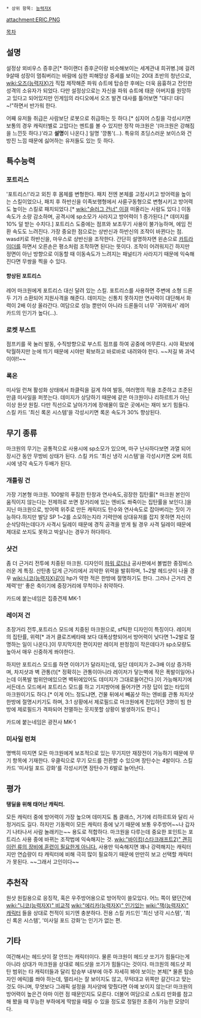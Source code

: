  * 상위 항목: [[능력자X]]

attachment:ERIC.PNG

[[목차]]

== 설명 ==
설정상 뫼비우스 증후군[* 하이랜더 증후군이랑 비슷해보이는 세계관내 희귀병.]에 걸려 9살때 성장이 멈춰버리는 바람에 심한 피해망상 증세를 보이는 20대 초반의 청년으로, [[wiki:오즈(능력자X)]]가 직접 제작해준 파워 슈트에 탑승한 후에는 더욱 음흉하고 잔인한 성격의 소유자가 되었다. 다만 설정상으로는 자신을 파워 슈트에 태운 아버지를 원망하고 있다고 되어있지만 인게임의 라디오에서 오즈 발견 대사를 틀어보면 "대디! 대디~!"하면서 반가워 한다.

어째 유저들 취급은 사람보단 로봇으로 취급하는 듯 하다.[* 심지어 스킬을 각성시키면 보통의 경우 캐릭터별로 고맙다는 멘트를 볼 수 있지만 정작 마크원은 '(마크원은 강해짐을 느낀듯 하다.)'라고 '''설명'''이 나온다.] 일명 '깡통'(...). 특유의 초딩스러운 보이스와 건방진 느낌 때문에 싫어하는 유저들도 있는 듯 하다.

== 특수능력 ==
=== 포트리스 ===
'포트리스!'라고 외친 후 몸체를 변형한다. 패치 전엔 본체를 고정시키고 방어력을 높이는 스킬이었으나, 패치 후 하반신을 이족보행형에서 사륜구동형으로 변형시키고 방어력도 높이는 스킬로 패치되었다.[* [[wiki:"슬러그 건너" 이걸]] 떠올리는 사람도 있다.] 이동속도가 소량 감소하며, 공격시에 sp소모가 사라지고 방어력이 1 증가된다.[* 데미지를 10% 덜 받는 수치다.] 포트리스 도중에는 점프와 보조무기 사용이 불가능하며, 에임 전환 속도도 느려진다. 가장 중요한 점으로는 상반신과 하반신의 조작이 바뀐다는 점. wasd키로 하반신을, 마우스로 상반신을 조작한다. 간단히 설명하자면 왼손으로 [[카트라이더]]를 하면서 오른손은 평소처럼 조작하면 된다는 뜻이다. 조작이 어려워지긴 하지만 정면이 아닌 방향으로 이동할 때 이동속도가 느려지는 패널티가 사라지기 때문에 익숙해진다면 무쌍을 찍을 수 있다.

==== 향상된 포트리스 ====
레어 마크원에게 포트리스 대신 달려 있는 스킬. 포트리스를 사용하면 주변에 소형 드론 두 기가 소환되어 지원사격을 해준다. 데미지는 신통치 못하지만 연사력이 대단해서 화력이 2배 이상 올라간다. 여담으로 성능 뿐만이 아니라 드론들이 너무 '귀여워서' 레어 카드의 인기가 높다(...). 

=== 로켓 부스트 ===
점프키를 꾹 눌러 발동, 수직방향으로 부스트 점프를 하여 공중에 머무른다. 시야 확보에 탁월하지만 눈에 띄기 때문에 시야만 확보하고 바로바로 내려와야 한다. ~~저길 봐 과녁이야!!~~

=== 록온 ===
미사일 런쳐 활성화 상태에서 좌클릭을 길게 하여 발동, 여러명의 적을 조준하고 조준된 만큼 미사일을 퍼붓는다. 데미지가 상당하기 때문에 같은 마크원이나 리하르트가 아닌 이상 원샷 원킬. 다만 직선으로 날아가기에 장애물이 많은 곳에서는 재미 보기 힘들다. 스킬 카드 '최신 록온 시스템'을 각성시키면 록온 속도가 30% 향상된다.

== 무기 종류 ==
마크원의 무기는 공통적으로 사용시에 sp소모가 있으며, 마구 난사하다보면 과열 되어 장시간 동안 무방비 상태가 된다.
스킬 카드 '최신 냉각 시스템'을 각성시키면 오버 히트시에 냉각 속도가 두배가 된다.

=== 개틀링 건 ===
가장 기본형 마크원. 100발의 푸짐한 탄창과 연사속도,굉장한 집탄률[* 마크원 본인이 움직이지 않는다는 전제하로 쏘면 장거리에 있는 엔비도 쏴죽이는 집탄률을 보인다.]을 지닌 마크원으로, 방어력 위주로 만든 캐릭터도 탄수와 연사속도로 잡아버리는 짓이 가능하다.하지만 발당 SP 1~2를 소모하는지라 기력안에 상대유저를 잡지 못하면 자신이 순삭당하는데다가 사격시 딜레이 때문에 경직 공격을 받게 될 경우 사격 딜레이 때문에 제대로 쏘지도 못하고 박살나는 경우가 허다하다.

=== 샷건 ===
좀 더 근거리 전투에 치중된 마크원. 디자인이 [[파워 로더]]나 공사판에서 볼법한 중장비스러운 게 특징. 산탄총 답게 근거리에서 괴악한 위력을 발휘하며, 1~2발 헤드샷이 나올 경우 [[wiki:니코(능력자X)]]같이 hp가 약한 적은 한방에 절명하기도 한다.
그러나 근거리 견제력'만' 좋은 축이기에 중장거리에 무척이나 취약하다.

카드에 붙는네임은 집중견제 MK-1

=== 레이저 건 ===
초장거리 전투,포트리스 모드에 치중된 마크원으로, sf틱한 디자인이 특징이다.
레이저의 집탄률, 위력[* 과거 클로즈베타때 보다 대폭상향되어서 방어력이 낮다면 1~2발로 절명하는 일이 나온다.]이 무지막지한 편이지만 레이저 판정점이 작은데다가 sp소모량도 높아서 매우 신중하게 쏴야한다.

하지만 포트리스 모드를 하면 이야기가 달라지는데, 일단 데미지가 2~3배 이상 증가하며, 차지샷과 벽 관통(!)[* 정확히는 관통이아니라 레이저가 닿는벽에 작은 폭발이일어나는데 이폭발 범위안에있으면 벽뒤에있어도 데미지가 그대로들어간다.]이 가능해지기에 서든데스 모드에서 포트리스 모드를 하고 기지방어에 들어가면 가장 답이 없는 타입의 마크원이기도 하다.[* 이게 어느 정도냐면, 건물 뒤에서 빼꼼샷 하는 엔비를 관통 차지샷 한방에 절명시키기도 하며, 3:1 상황에서 제로필드로 마크원에게 진입하던 3명이 빔 한방에 제로필드가 격파되어 전멸하는 웃지못할 상황이 발생하기도 한다.]

카드에 붙는네임은 광전사 MK-1

=== 미사일 런쳐 ===
명백히 따지면 모든 마크원에게 보조적으로 있는 무기지만 재장전이 가능하기 때문에 무기 항목에 기재한다.
우클릭으로 무기 모드를 전환할 수 있으며 장탄수는 4발이다.
스킬카드 '미사일 포드 강화'를 각성시키면 장탄수가 6발로 늘어난다.

== 평가 ==
'''탱딜을 위해 태어난 캐릭터.'''

모든 캐릭터 중에 방어력이 가장 높으며 데미지도 톱 클래스, 거기에 리하르트와 달리 사정거리도 길다.
하지만 기동력이 모든 캐릭터 중에 낮기 때문에 보통 우주방어~~나 갑자기 나타나서 사람 놀래키는~~ 용도로 적합하다.
마크원을 다루는데 중요한 포인트는 포트리스 사용 중에 바뀌는 조작법에 익숙해지는 것. [[wiki:"바이킹(스타크래프트2)" 괜히 이런 류의 장비에 훈련이 필요한게 아니다.]]
사용만 익숙해지면 꽤나 강력해지는 캐릭터지만 연습량이 타 캐릭터에 비해 극히 많이 필요하기 때문에 만만히 보고 선택할 캐릭터가 못된다.
~~그래서 고인이다~~

== 추천작 ==
원샷 원킬용으로 응징작, 혹은 우주방어용으로 방어작이 쓸모있다. 어느 쪽이 됐던간에 [[wiki:"니코(능력자X)" 비교적]] [[wiki:"에리카(능력자X)" 인기있는]] [[wiki:"잭(능력자X)" 캐릭터]] 들을 상대로 천적이 되기엔 충분하다.
전용 스킬 카드인 '최신 냉각 시스템', '최신 록온 시스템', '미사일 포드 강화'는 인기가 없는 편.

== 기타 ==
여간해서는 헤드샷이 잘 안뜨는 캐릭터이다. 물론 마크원이 헤드샷 쏘기가 힘들다는게 아니라 상대가 마크원을 상대로 헤드샷을 쏘기가 힘들다는 것이다.
마크원의 헤드샷 피탄 범위는 타 캐릭터들과 달리 탑승부 내부에 아주 자세히 봐야 보이는 본체[* 물론 탑승자인 에릭]를 쏴야 하는데, 멀리서는 잘 보이지도 않고, 무턱대고 위쪽만 갈긴다고 맞는 것도 아니며, 무엇보다 그래픽 설정을 저사양에 맞췄다면 아예 보이지 않는다!
마크원의 방어력이 높은건 아마 이런 점 때문인지도 모른다.
더불어 여담으로 스토리 만화를 참고해 봤을 때 무능한 부하에게 딱밤을 때릴 수 있을 정도로 정밀한 조종이 가능한 모양이다.

